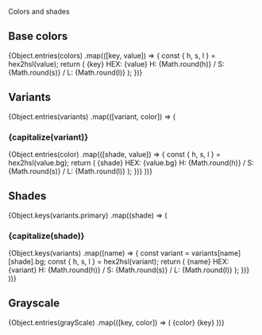 

<Meta title="Intro/Colors" />

<Jumbo>Colors and shades</Jumbo>

<H2>Base colors</H2>

<Grid gap={32} justifyContent="start" templateColumns="repeat(5, auto)">
  {Object.entries(colors)
    .map(([key, value]) => {
      const { h, s, l } = hex2hsl(value);
      return (
        <Box key={key} mb="lg">
          <Box>
            <FlexCenter
              height={128}
              radius="round"
              shade="mid"
              variant={key}
              width={128}
            >
              {key}
            </FlexCenter>
            <Paragraph align="center" size="small" mt="xs">HEX: {value}</Paragraph>
            <Paragraph align="center" size="small">
              H: {Math.round(h)} / S: {Math.round(s)} / L: {Math.round(l)}
            </Paragraph>
          </Box>
        </Box>
      );
    })}
</Grid>

<H2>Variants</H2>

<div>
  {Object.entries(variants)
    .map(([variant, color]) => (
      <Box key={variant} mb="lg">
        <H3>{capitalize(variant)}</H3>
        <Grid gap={32} justifyContent="start" templateColumns="repeat(7, auto)">
          {Object.entries(color)
            .map(([shade, value]) => {
              const { h, s, l } = hex2hsl(value.bg);
              return (
                <Box key={shade}>
                  <FlexCenter
                    height={128}
                    radius="round"
                    shade={shade}
                    variant={variant}
                    width={128}
                  >
                    {shade}
                  </FlexCenter>
                  <Paragraph align="center" size="small" mt="xs">HEX: {value.bg}</Paragraph>
                  <Paragraph align="center" size="small">
                    H: {Math.round(h)} / S: {Math.round(s)} / L: {Math.round(l)}
                  </Paragraph>
                </Box>
              );
            })}
        </Grid>
      </Box>
    ))}
</div>


<H2>Shades</H2>

<div>
  {Object.keys(variants.primary)
    .map((shade) => (
      <Box key={shade} mb="lg">
        <H3>{capitalize(shade)}</H3>
        <Grid gap={32} justifyContent="start" templateColumns="repeat(5, auto)">
          {Object.keys(variants)
            .map((name) => {
              const variant = variants[name][shade].bg;
              const { h, s, l } = hex2hsl(variant);
              return (
                <Box key={name}>
                  <FlexCenter
                    height={128}
                    radius="round"
                    shade={shade}
                    variant={name}
                    width={128}
                  >
                    {name}
                  </FlexCenter>
                  <Paragraph align="center" size="small" mt="xs">HEX: {variant}</Paragraph>
                  <Paragraph align="center" size="small">
                    H: {Math.round(h)} / S: {Math.round(s)} / L: {Math.round(l)}
                  </Paragraph>
                </Box>
              );
            })}
        </Grid>
      </Box>
    ))}
</div>

<H2>Grayscale</H2>
<div>

  <Grid gap={32} justifyContent="start" templateColumns="repeat(5, auto)">
    {Object.entries(grayScale)
      .map(([key, color]) => (
        <Box key={color}>
          <FlexCenter
            height={128}
            radius="round"
            width={128}
            style={{ backgroundColor: color }}
          >
            <Text style={{ color: textColor(color) }}>{color}</Text>
          </FlexCenter>
          <Paragraph align="center" size="small" mt="xs">{key}</Paragraph>
        </Box>
      ))}
  </Grid>
</div>

